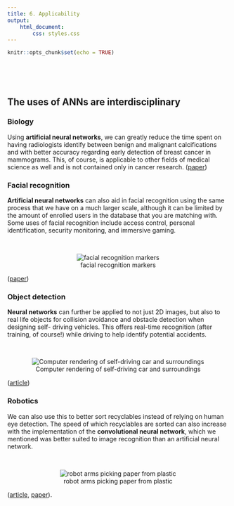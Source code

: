 ```yaml
---
title: 6. Applicability
output: 
    html_document:
        css: styles.css
---
```


```r
knitr::opts_chunk$set(echo = TRUE)
```

<p>&nbsp;</p>
<p>&nbsp;</p>


## The uses of ANNs are interdisciplinary {.tabset .tabset-fade .tabset-pills}
### Biology
Using **artificial neural networks**, we can greatly reduce the time spent on having
radiologists identify between benign and malignant calcifications and with
better accuracy regarding early detection of breast cancer in mammograms.  This,
of course, is applicable to other fields of medical science as well and is not
contained only in cancer research.  ([paper](http://downloads.hindawi.com/journals/cmmm/2017/2610628.pdf))

### Facial recognition
**Artificial neural networks** can also aid in facial recognition using the same
process that we have on a much larger scale, although it can be limited by the
amount of enrolled users in the database that you are matching with.  Some uses of facial recognition include access control, personal identification, security monitoring, and immersive gaming.
<p>&nbsp;</p>

<center>
![facial recognition markers](./frm.jpg)
</center>

([paper](https://www.researchgate.net/publication/258312237_Face_Recognition_Using_Artificial_Neural_Networks))

### Object detection
**Neural networks** can further be applied to not just 2D images, but also to real
life objects for collision avoidance and obstacle detection when designing self-
driving vehicles.  This offers real-time recognition (after training, of course!) while driving to help identify potential accidents.
<p>&nbsp;</p>

<center>
![Computer rendering of self-driving car and surroundings](object_detection.gif)
</center>

([article](https://towardsdatascience.com/capsule-neural-networks-the-future-for-autonomous-vehicles-f97bc3f7918))

### Robotics
We can also use this to better sort recyclables instead of relying
on human eye detection.  The speed of which recyclables are sorted can also
increase with the implementation of the **convolutional neural network**, which we
mentioned was better suited to image recognition than an artificial neural
network.
<p>&nbsp;</p>

<center>
![robot arms picking paper from plastic](./recycling_robot.gif)
</center>

([article](https://towardsdatascience.com/how-to-build-an-image-classifier-for-waste-sorting-6d11d3c9c478), [paper](https://www.researchgate.net/publication/325626219_RecycleNet_Intelligent_Waste_Sorting_Using_Deep_Neural_Networks)).
